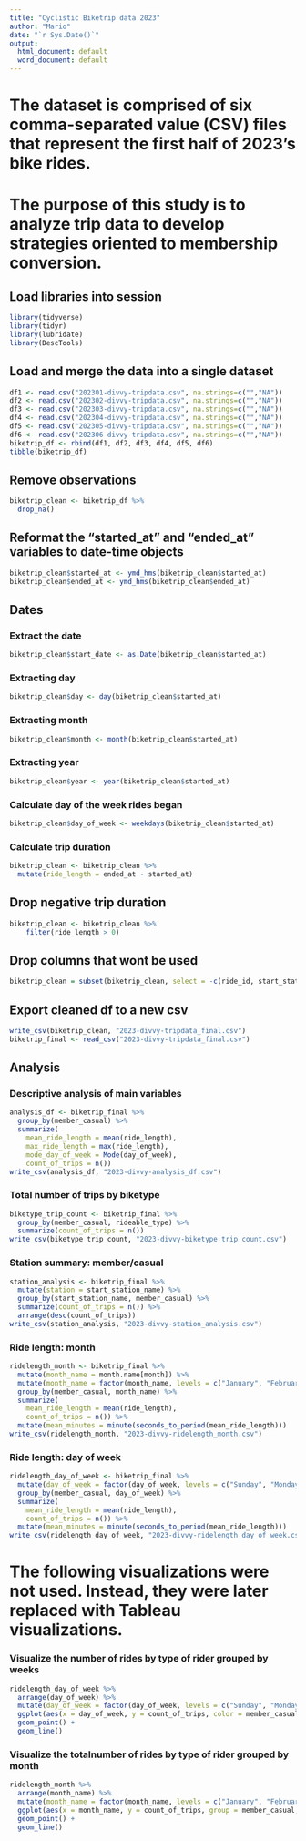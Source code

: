 ```yaml
---
title: "Cyclistic Biketrip data 2023"
author: "Mario"
date: "`r Sys.Date()`"
output:
  html_document: default
  word_document: default
---
```



# The dataset is comprised of six comma-separated value (CSV) files that represent the first half of 2023’s bike rides.
# The purpose of this study is to analyze trip data to develop strategies oriented to membership conversion.


## Load libraries into session
```r
library(tidyverse)
library(tidyr)
library(lubridate)
library(DescTools)
```


## Load and merge the data into a single dataset
```r
df1 <- read.csv("202301-divvy-tripdata.csv", na.strings=c("","NA"))
df2 <- read.csv("202302-divvy-tripdata.csv", na.strings=c("","NA"))
df3 <- read.csv("202303-divvy-tripdata.csv", na.strings=c("","NA"))
df4 <- read.csv("202304-divvy-tripdata.csv", na.strings=c("","NA"))
df5 <- read.csv("202305-divvy-tripdata.csv", na.strings=c("","NA"))
df6 <- read.csv("202306-divvy-tripdata.csv", na.strings=c("","NA"))
biketrip_df <- rbind(df1, df2, df3, df4, df5, df6)
tibble(biketrip_df)
```


## Remove observations 
```r
biketrip_clean <- biketrip_df %>% 
  drop_na()
```


## Reformat the “started_at” and “ended_at” variables to date-time objects
```r
biketrip_clean$started_at <- ymd_hms(biketrip_clean$started_at)
biketrip_clean$ended_at <- ymd_hms(biketrip_clean$ended_at)
```


## Dates
### Extract the date
```r
biketrip_clean$start_date <- as.Date(biketrip_clean$started_at)
```


### Extracting day
```r
biketrip_clean$day <- day(biketrip_clean$started_at)
```


### Extracting month
```r
biketrip_clean$month <- month(biketrip_clean$started_at)
```


### Extracting year
```r
biketrip_clean$year <- year(biketrip_clean$started_at)
```


### Calculate day of the week rides began
```r
biketrip_clean$day_of_week <- weekdays(biketrip_clean$started_at)
```


### Calculate trip duration
```r
biketrip_clean <- biketrip_clean %>%
  mutate(ride_length = ended_at - started_at)
```


## Drop negative trip duration
```r
biketrip_clean <- biketrip_clean %>%   
	filter(ride_length > 0)
```


## Drop columns that wont be used
```r
biketrip_clean = subset(biketrip_clean, select = -c(ride_id, start_station_id, end_station_id, start_lat, start_lng, end_lat, end_lng))
```


## Export cleaned df to a new csv
```r
write_csv(biketrip_clean, "2023-divvy-tripdata_final.csv")
biketrip_final <- read_csv("2023-divvy-tripdata_final.csv")
```


## Analysis

### Descriptive analysis of main variables
```r
analysis_df <- biketrip_final %>%
  group_by(member_casual) %>%
  summarize(
    mean_ride_length = mean(ride_length),
    max_ride_length = max(ride_length),
    mode_day_of_week = Mode(day_of_week),
    count_of_trips = n())
write_csv(analysis_df, "2023-divvy-analysis_df.csv")
```


### Total number of trips by biketype
```r
biketype_trip_count <- biketrip_final %>%
  group_by(member_casual, rideable_type) %>% 
  summarize(count_of_trips = n())
write_csv(biketype_trip_count, "2023-divvy-biketype_trip_count.csv")
```


### Station summary: member/casual
```r
station_analysis <- biketrip_final %>% 
  mutate(station = start_station_name) %>%
  group_by(start_station_name, member_casual) %>%  
  summarize(count_of_trips = n()) %>%    
  arrange(desc(count_of_trips))
write_csv(station_analysis, "2023-divvy-station_analysis.csv")
```


### Ride length: month
```r
ridelength_month <- biketrip_final %>%
  mutate(month_name = month.name[month]) %>% 
  mutate(month_name = factor(month_name, levels = c("January", "February", "March", "April", "May", "June"))) %>%
  group_by(member_casual, month_name) %>%
  summarize(
    mean_ride_length = mean(ride_length),
    count_of_trips = n()) %>% 
  mutate(mean_minutes = minute(seconds_to_period(mean_ride_length)))
write_csv(ridelength_month, "2023-divvy-ridelength_month.csv")
```


### Ride length: day of week
```r
ridelength_day_of_week <- biketrip_final %>%
  mutate(day_of_week = factor(day_of_week, levels = c("Sunday", "Monday", "Tuesday", "Wednesday", "Thursday", "Friday", "Saturday"))) %>%
  group_by(member_casual, day_of_week) %>%
  summarize(
    mean_ride_length = mean(ride_length),
    count_of_trips = n()) %>% 
  mutate(mean_minutes = minute(seconds_to_period(mean_ride_length)))
write_csv(ridelength_day_of_week, "2023-divvy-ridelength_day_of_week.csv")
```


# The following visualizations were not used. Instead, they were later replaced with Tableau visualizations.


### Visualize the number of rides by type of rider grouped by weeks
```r
ridelength_day_of_week %>% 
  arrange(day_of_week) %>% 
  mutate(day_of_week = factor(day_of_week, levels = c("Sunday", "Monday", "Tuesday", "Wednesday", "Thursday", "Friday", "Saturday"))) %>%
  ggplot(aes(x = day_of_week, y = count_of_trips, color = member_casual, group = member_casual)) +
  geom_point() + 
  geom_line()
```


### Visualize the totalnumber of rides by type of rider grouped by month
```r
ridelength_month %>% 
  arrange(month_name) %>% 
  mutate(month_name = factor(month_name, levels = c("January", "February", "March", "April", "May", "June"))) %>%
  ggplot(aes(x = month_name, y = count_of_trips, group = member_casual, color = member_casual)) +
  geom_point() +
  geom_line()
```